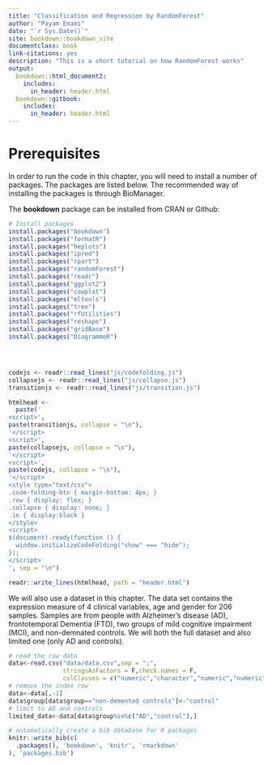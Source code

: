 ```yaml
--- 
title: "Classification and Regression by RandomForest"
author: "Payam Emami"
date: "`r Sys.Date()`"
site: bookdown::bookdown_site
documentclass: book
link-citations: yes
description: "This is a short tutorial on how RandomForest works"
output:
  bookdown::html_document2:
    includes:
      in_header: header.html
  bookdown::gitbook:
    includes:
      in_header: header.html
---
```


# Prerequisites

In order to run the code in this chapter, you will need to install a number of packages. The packages are listed below. The recommended way of installing the packages is through BioManager. 

The **bookdown** package can be installed from CRAN or Github:

```r

# Install packages
install.packages("bookdown")
install.packages("formatR")
install.packages("heplots")
install.packages("ipred")
install.packages("rpart")
install.packages("randomForest")
install.packages("readr")
install.packages("ggplot2")
install.packages("cowplot")
install.packages("mltools")
install.packages("tree")
install.packages("rfUtilities")
install.packages("reshape")
install.packages("gridBase")
install.packages("DiagrammeR")





```

```r
codejs <- readr::read_lines("js/codefolding.js")
collapsejs <- readr::read_lines("js/collapse.js")
transitionjs <- readr::read_lines("js/transition.js")

htmlhead <- 
  paste('
<script>',
paste(transitionjs, collapse = "\n"),
'</script>
<script>',
paste(collapsejs, collapse = "\n"),
'</script>
<script>',
paste(codejs, collapse = "\n"),
'</script>
<style type="text/css">
.code-folding-btn { margin-bottom: 4px; }
.row { display: flex; }
.collapse { display: none; }
.in { display:block }
</style>
<script>
$(document).ready(function () {
  window.initializeCodeFolding("show" === "hide");
});
</script>
', sep = "\n")

readr::write_lines(htmlhead, path = "header.html")
```


We will also use a dataset in this chapter. The data set contains the expression measure of 4 clinical variables, age and gender for 206 samples. Samples are from people with Alzheimer's disease (AD), frontotemporal Dementia (FTD), two groups of mild cognitive impairment (MCI), and non-demnated controls. We will both the full dataset and also limited one (only AD and controls). 

```r
# read the raw data
data<-read.csv("data/data.csv",sep = ";",
               stringsAsFactors = F,check.names = F,
               colClasses = c("numeric","character","numeric","numeric","numeric","numeric","numeric","character"))
# remove the index row
data<-data[,-1]
data$group[data$group=="non-demented controls"]<-"control"
# limit to AD and controls
limited_data<-data[data$group%in%c("AD","control"),]


```


```r
# automatically create a bib database for R packages
knitr::write_bib(c(
  .packages(), 'bookdown', 'knitr', 'rmarkdown'
), 'packages.bib')
```


